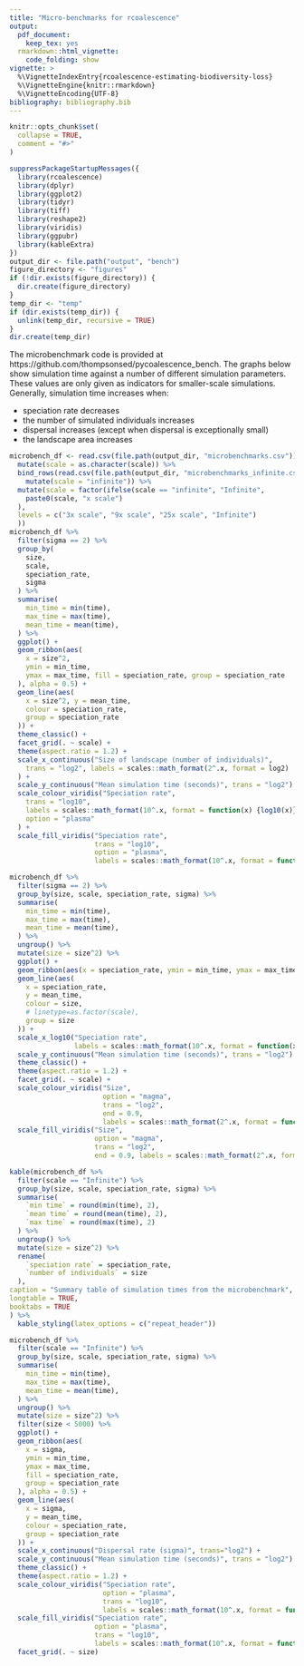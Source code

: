 ```yaml
---
title: "Micro-benchmarks for rcoalescence"
output: 
  pdf_document: 
    keep_tex: yes
  rmarkdown::html_vignette:
    code_folding: show
vignette: >
  %\VignetteIndexEntry{rcoalescence-estimating-biodiversity-loss}
  %\VignetteEngine{knitr::rmarkdown}
  %\VignetteEncoding{UTF-8}
bibliography: bibliography.bib  
---
```


```r
knitr::opts_chunk$set(
  collapse = TRUE,
  comment = "#>"
)
```

```r
suppressPackageStartupMessages({
  library(rcoalescence)
  library(dplyr)
  library(ggplot2)
  library(tidyr)
  library(tiff)
  library(reshape2)
  library(viridis)
  library(ggpubr)
  library(kableExtra)
})
output_dir <- file.path("output", "bench")
figure_directory <- "figures"
if (!dir.exists(figure_directory)) {
  dir.create(figure_directory)
}
temp_dir <- "temp"
if (dir.exists(temp_dir)) {
  unlink(temp_dir, recursive = TRUE)
}
dir.create(temp_dir)
```

The microbenchmark code is provided at https://github.com/thompsonsed/pycoalescence_bench. The graphs below show simulation time against a number of different simulation parameters. These values are only given as indicators for smaller-scale simulations. Generally, simulation time increases when:

- speciation rate decreases
- the number of simulated individuals increases
- dispersal increases (except when dispersal is exceptionally small)
- the landscape area increases



```r

microbench_df <- read.csv(file.path(output_dir, "microbenchmarks.csv")) %>%
  mutate(scale = as.character(scale)) %>%
  bind_rows(read.csv(file.path(output_dir, "microbenchmarks_infinite.csv")) %>%
    mutate(scale = "infinite")) %>%
  mutate(scale = factor(ifelse(scale == "infinite", "Infinite",
    paste0(scale, "x scale")
  ),
  levels = c("3x scale", "9x scale", "25x scale", "Infinite")
  ))
microbench_df %>%
  filter(sigma == 2) %>%
  group_by(
    size,
    scale,
    speciation_rate,
    sigma
  ) %>%
  summarise(
    min_time = min(time),
    max_time = max(time),
    mean_time = mean(time),
  ) %>%
  ggplot() +
  geom_ribbon(aes(
    x = size^2,
    ymin = min_time,
    ymax = max_time, fill = speciation_rate, group = speciation_rate
  ), alpha = 0.5) +
  geom_line(aes(
    x = size^2, y = mean_time,
    colour = speciation_rate,
    group = speciation_rate
  )) +
  theme_classic() +
  facet_grid(. ~ scale) +
  theme(aspect.ratio = 1.2) +
  scale_x_continuous("Size of landscape (number of individuals)",
    trans = "log2", labels = scales::math_format(2^.x, format = log2)
  ) +
  scale_y_continuous("Mean simulation time (seconds)", trans = "log2") +
  scale_colour_viridis("Speciation rate",
    trans = "log10",
    labels = scales::math_format(10^.x, format = function(x) {log10(x)}),
    option = "plasma"
  ) +
  scale_fill_viridis("Speciation rate",
                     trans = "log10",
                     option = "plasma", 
                     labels = scales::math_format(10^.x, format = function(x) {log10(x)}))
```

```r
microbench_df %>%
  filter(sigma == 2) %>%
  group_by(size, scale, speciation_rate, sigma) %>%
  summarise(
    min_time = min(time),
    max_time = max(time),
    mean_time = mean(time),
  ) %>%
  ungroup() %>%
  mutate(size = size^2) %>%
  ggplot() +
  geom_ribbon(aes(x = speciation_rate, ymin = min_time, ymax = max_time, fill = size, group = size), alpha = 0.5) +
  geom_line(aes(
    x = speciation_rate,
    y = mean_time,
    colour = size,
    # linetype=as.factor(scale),
    group = size
  )) +
  scale_x_log10("Speciation rate", 
                labels = scales::math_format(10^.x, format = function(x) {log10(x)})) +
  scale_y_continuous("Mean simulation time (seconds)", trans = "log2") +
  theme_classic() +
  theme(aspect.ratio = 1.2) +
  facet_grid(. ~ scale) +
  scale_colour_viridis("Size", 
                       option = "magma", 
                       trans = "log2", 
                       end = 0.9, 
                       labels = scales::math_format(2^.x, format = function(x) {log2(x)})) +
  scale_fill_viridis("Size", 
                     option = "magma", 
                     trans = "log2", 
                     end = 0.9, labels = scales::math_format(2^.x, format = function(x) {log2(x)}))
```

```r
kable(microbench_df %>%
  filter(scale == "Infinite") %>%
  group_by(size, scale, speciation_rate, sigma) %>%
  summarise(
    `min time` = round(min(time), 2),
    `mean time` = round(mean(time), 2),
    `max time` = round(max(time), 2)
  ) %>%
  ungroup() %>%
  mutate(size = size^2) %>%
  rename(
    `speciation rate` = speciation_rate,
    `number of individuals` = size
  ),
caption = "Summary table of simulation times from the microbenchmark",
longtable = TRUE,
booktabs = TRUE
) %>%
  kable_styling(latex_options = c("repeat_header"))
```

```r
microbench_df %>%
  filter(scale == "Infinite") %>%
  group_by(size, scale, speciation_rate, sigma) %>%
  summarise(
    min_time = min(time),
    max_time = max(time),
    mean_time = mean(time),
  ) %>%
  ungroup() %>%
  mutate(size = size^2) %>%
  filter(size < 5000) %>%
  ggplot() +
  geom_ribbon(aes(
    x = sigma,
    ymin = min_time,
    ymax = max_time,
    fill = speciation_rate,
    group = speciation_rate
  ), alpha = 0.5) +
  geom_line(aes(
    x = sigma,
    y = mean_time,
    colour = speciation_rate,
    group = speciation_rate
  )) +
  scale_x_continuous("Dispersal rate (sigma)", trans="log2") +
  scale_y_continuous("Mean simulation time (seconds)", trans = "log2") +
  theme_classic() +
  theme(aspect.ratio = 1.2) +
  scale_colour_viridis("Speciation rate",
                       option = "plasma", 
                       trans = "log10",
                       labels = scales::math_format(10^.x, format = function(x) {log10(x)})) +
  scale_fill_viridis("Speciation rate",
                     option = "plasma",
                     trans = "log10",
                     labels = scales::math_format(10^.x, format = function(x) {log10(x)})) +
  facet_grid(. ~ size)
```
